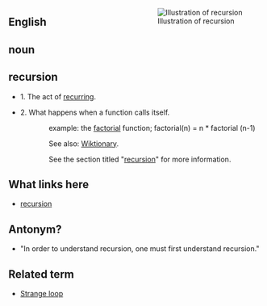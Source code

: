 <div style="float:right;margin:0 0 1em 1em;">[[Image:Recursion(recursion).jpg|Illustration of recursion]]</div>

==English==

==noun==

==recursion==

*1. The act of [http://wiktionary.org/wiki/Recursion recurring].

*2. What happens when a function calls itself.

::example: the [[en:factorial|factorial]] function; factorial(n) = n * factorial (n-1)

:::See also: [[Wiktionary]].

:: See the section titled "[http://wiktionary.org/wiki/Recursion#recursion recursion]" for more information.

==What links here==
* [http://wiktionary.org/wiki/Recursion recursion]

==Antonym?==
*"In order to understand recursion, one must first understand recursion."


==Related term==
*[[en:Strange loop|Strange loop]]